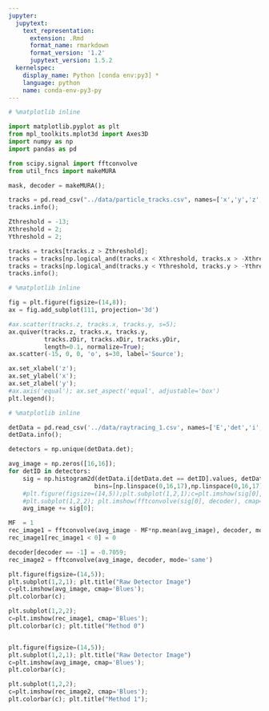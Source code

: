 ```yaml
---
jupyter:
  jupytext:
    text_representation:
      extension: .Rmd
      format_name: rmarkdown
      format_version: '1.2'
      jupytext_version: 1.5.2
  kernelspec:
    display_name: Python [conda env:py3] *
    language: python
    name: conda-env-py3-py
---
```


```python
# %matplotlib inline

import matplotlib.pyplot as plt
from mpl_toolkits.mplot3d import Axes3D
import numpy as np
import pandas as pd

from scipy.signal import fftconvolve
from util_fncs import makeMURA
```

```python
mask, decoder = makeMURA();
```

```python

tracks = pd.read_csv("../data/particle_tracks.csv", names=['x','y','z','xDir','yDir','zDir'])
tracks.info();

Zthreshold = -13;
Xthreshold = 2;
Ythreshold = 2;

tracks = tracks[tracks.z > Zthreshold];
tracks = tracks[np.logical_and(tracks.x < Xthreshold, tracks.x > -Xthreshold)];
tracks = tracks[np.logical_and(tracks.y < Ythreshold, tracks.y > -Ythreshold)];
tracks.info();
```

```python
# %matplotlib inline

fig = plt.figure(figsize=(14,8));
ax = fig.add_subplot(111, projection='3d')

#ax.scatter(tracks.z, tracks.x, tracks.y, s=5);
ax.quiver(tracks.z, tracks.x, tracks.y, 
          tracks.zDir, tracks.xDir, tracks.yDir, 
          length=0.1, normalize=True);
ax.scatter(-15, 0, 0, 'o', s=30, label='Source');

ax.set_xlabel('z');
ax.set_ylabel('x');
ax.set_zlabel('y');
#ax.axis('equal'); ax.set_aspect('equal', adjustable='box')
plt.legend();
```

```python
# %matplotlib inline

detData = pd.read_csv('../data/raytracing_1.csv', names=['E','det','i','j','x0','y0','z0'])
detData.info();

detectors = np.unique(detData.det);

avg_image = np.zeros([16,16]);
for detID in detectors:
    sig = np.histogram2d(detData.i[detData.det == detID].values, detData.j[detData.det == detID].values, 
                        bins=[np.linspace(0,16,17),np.linspace(0,16,17)]);
    #plt.figure(figsize=(14,5));plt.subplot(1,2,1);c=plt.imshow(sig[0], cmap='Blues'); plt.colorbar(c);
    #plt.subplot(1,2,2); plt.imshow(fftconvolve(sig[0], decoder), cmap='Blues')
    avg_image += sig[0];

MF  = 1
rec_image1 = fftconvolve(avg_image - MF*np.mean(avg_image), decoder, mode='same')
rec_image1[rec_image1 < 0] = 0

decoder[decoder == -1] = -0.7059;
rec_image2 = fftconvolve(avg_image, decoder, mode='same')

plt.figure(figsize=(14,5));
plt.subplot(1,2,1); plt.title("Raw Detector Image")
c=plt.imshow(avg_image, cmap='Blues');
plt.colorbar(c);

plt.subplot(1,2,2);
c=plt.imshow(rec_image1, cmap='Blues');
plt.colorbar(c); plt.title("Method 0")


plt.figure(figsize=(14,5));
plt.subplot(1,2,1); plt.title("Raw Detector Image")
c=plt.imshow(avg_image, cmap='Blues');
plt.colorbar(c);

plt.subplot(1,2,2);
c=plt.imshow(rec_image2, cmap='Blues');
plt.colorbar(c); plt.title("Method 1");
```
